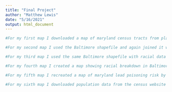 ---
title: "Final Project"
author: "Matthew Lewis"
date: "5/16/2021"
output: html_document
---

```{r}
#For my first map I downloaded a map of maryland census tracts from planning.baltimorecity.gov and extracted only baltimore city. From here I downloaded racal data from the census website, joined it to the Baltimore shapefile, and symbolized it to depict the racial breakdown of each census tract. Then created a depiction of the white L and black butterfly to overlay to show how that matches up with the racial breakdown.
```

```{r}
#For my second map I used the Baltimore shapefile and again joined it with lead poisoning data from policymap. Then I downloaded racial data from the census website and joined it to the Baltimore shapefile via census tracts. Then I created a bivariate map using the guide from lab 6: Bivariate choropleth maps in QGIS - BNHR. which is done by symbolizing the data with only 3 classes for both factors, then overlaying them with the top map set to “multiply” under the layer rendering settings. 
```

```{r}
#For my third map I used the same Baltimore shapefile with racial data still attached from the previous map, but this time I joined median home data acquired from policymap.com to the file via census tracts and created a bivariate map the same way as in map 2.
```

```{r}
#For my fourth map I created a map showing racial breakdown in Baltimore city with additional classes to give a layered view. Then i downloaded a shapefile showing brownfield sites from the Environmental Data Initiative, Data Portal - Data Package Summary | Environmental Data Initiative (EDI) (edirepository.org). And overlaid it over the baltimore shapefile and trimmed away any brownfield sites that did not fall within baltimore city. Then I used select by location to identify how many sites were in both white and black tracts. 
```

```{r}
#For my fifth map I recreated a map of maryland lead poisoning risk by census tract by using the maryland shapefile provided by planning.baltimoirecity.gov and the lead poisoning data from policymap.com but this time i did not limit the frame to just baltimore. Then I placed a point where the Wheelabrator Incinerator is located and used the buffer tool to measure a five and ten mile radius around the incinerator.
```

```{r}
#For my sixth map I downloaded population data from the census website for 2020 and 2000 and subtracted to get the effective population change. Joined this data to the baltimore census tract shapefile along with lead data from policypam.com and created a bivariate map, this time with colour recommendations from colorBrewer.
```

